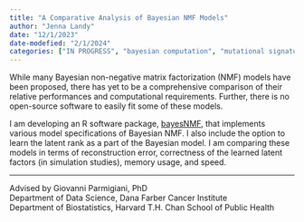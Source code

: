 ```yaml
---
title: "A Comparative Analysis of Bayesian NMF Models"
author: "Jenna Landy"
date: "12/1/2023"
date-modefied: "2/1/2024"
categories: ["IN PROGRESS", "bayesian computation", "mutational signatures", "genomics"]
---
```


While many Bayesian non-negative matrix factorization (NMF) models have been proposed, there has yet to be a comprehensive comparison of their relative performances and computational requirements. Further, there is no open-source software to easily fit some of these models.

I am developing an R software package, [bayesNMF](https://github.com/jennalandy/bayesNMF), that implements various model specifications of Bayesian NMF. I also include the option to learn the latent rank as a part of the Bayesian model. I am comparing these models in terms of reconstruction error, correctness of the learned latent factors (in simulation studies), memory usage, and speed.

------------------------------------------------------------------------

Advised by Giovanni Parmigiani, PhD\
Department of Data Science, Dana Farber Cancer Institute\
Department of Biostatistics, Harvard T.H. Chan School of Public Health


